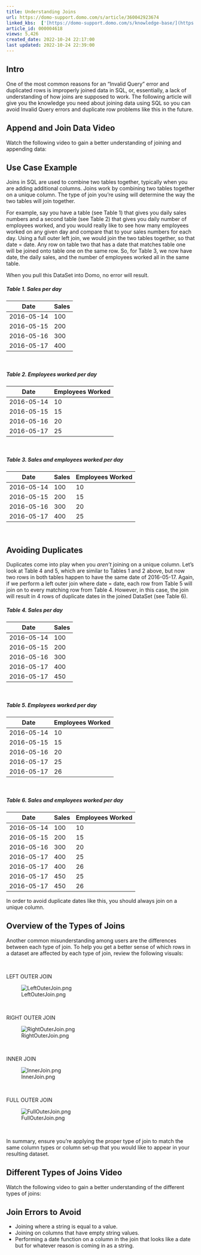 ```yaml
---
title: Understanding Joins
url: https://domo-support.domo.com/s/article/360042923674
linked_kbs:  ['[https://domo-support.domo.com/s/knowledge-base/](https://domo-support.domo.com/s/knowledge-base/)', '[https://domo-support.domo.com/s/](https://domo-support.domo.com/s/)', '[https://domo-support.domo.com/s/topic/0TO5w000000Zan0GAC](https://domo-support.domo.com/s/topic/0TO5w000000Zan0GAC)', '[https://domo-support.domo.com/s/topic/0TO5w000000ZanSGAS](https://domo-support.domo.com/s/topic/0TO5w000000ZanSGAS)', '[https://domo-support.domo.com/s/article/360042923674](https://domo-support.domo.com/s/article/360042923674)', '[https://domo-support.domo.com/s/topic/0TO5w000000ZanSGAS/data-literacy](https://domo-support.domo.com/s/topic/0TO5w000000ZanSGAS/data-literacy)', '[https://domo-support.domo.com/s/article/360043429933](https://domo-support.domo.com/s/article/360043429933)', '[https://domo-support.domo.com/s/article/360043429953](https://domo-support.domo.com/s/article/360043429953)', '[https://domo-support.domo.com/s/article/360042925494](https://domo-support.domo.com/s/article/360042925494)', '[https://domo-support.domo.com/s/article/360043429913](https://domo-support.domo.com/s/article/360043429913)', '[https://domo-support.domo.com/s/article/4408174643607](https://domo-support.domo.com/s/article/4408174643607)', '[https://domo-support.domo.com/s/login/](https://domo-support.domo.com/s/login/)']
article_id: 000004618
views: 5,426
created_date: 2022-10-24 22:17:00
last updated: 2022-10-24 22:39:00
---
```




Intro
-----


One of the most common reasons for an “Invalid Query” error and duplicated rows is improperly joined data in SQL, or, essentially, a lack of understanding of how joins are supposed to work. The following article will give you the knowledge you need about joining data using SQL so you can avoid Invalid Query errors and duplicate row problems like this in the future.


Append and Join Data Video
--------------------------


Watch the following video to gain a better understanding of joining and appending data:



Use Case Example
----------------


Joins in SQL are used to combine two tables together, typically when you are adding additional columns. Joins work by combining two tables together on a unique column. The type of join you’re using will determine the way the two tables will join together. 


For example, say you have a table (see Table 1) that gives you daily sales numbers and a second table (see Table 2) that gives you daily number of employees worked, and you would really like to see how many employees worked on any given day and compare that to your sales numbers for each day. Using a full outer left join, we would join the two tables together, so that date = date. Any row on table two that has a date that matches table one will be joined onto table one on the same row. So, for Table 3, we now have date, the daily sales, and the number of employees worked all in the same table.


When you pull this DataSet into Domo, no error will result.


##### Table 1. Sales per day




| Date | Sales |
| --- | --- |
| 2016-05-14 | 100 |
| 2016-05-15 | 200 |
| 2016-05-16 | 300 |
| 2016-05-17 | 400 |


 


##### Table 2. Employees worked per day




| Date | Employees Worked |
| --- | --- |
| 2016-05-14 | 10 |
| 2016-05-15 | 15 |
| 2016-05-16 | 20 |
| 2016-05-17 | 25 |


 


##### Table 3. Sales and employees worked per day




| Date | Sales | Employees Worked |
| --- | --- | --- |
| 2016-05-14 | 100 | 10 |
| 2016-05-15 | 200 | 15 |
| 2016-05-16 | 300 | 20 |
| 2016-05-17 | 400 | 25 |


 


Avoiding Duplicates
-------------------


Duplicates come into play when you *aren’t* joining on a unique column. Let’s look at Table 4 and 5, which are similar to Tables 1 and 2 above, but now two rows in both tables happen to have the same date of 2016-05-17. Again, if we perform a left outer join where date = date, each row from Table 5 will join on to every matching row from Table 4. However, in this case, the join will result in 4 rows of duplicate dates in the joined DataSet (see Table 6). 


##### Table 4. Sales per day




| Date | Sales |
| --- | --- |
| 2016-05-14 | 100 |
| 2016-05-15 | 200 |
| 2016-05-16 | 300 |
| 2016-05-17 | 400 |
| 2016-05-17 | 450 |


 


##### Table 5. Employees worked per day




| Date | Employees Worked |
| --- | --- |
| 2016-05-14 | 10 |
| 2016-05-15 | 15 |
| 2016-05-16 | 20 |
| 2016-05-17 | 25 |
| 2016-05-17 | 26 |


 


##### Table 6. Sales and employees worked per day




| Date | Sales | Employees Worked |
| --- | --- | --- |
| 2016-05-14 | 100 | 10 |
| 2016-05-15 | 200 | 15 |
| 2016-05-16 | 300 | 20 |
| 2016-05-17 | 400 | 25 |
| 2016-05-17 | 400 | 26 |
| 2016-05-17 | 450 | 25 |
| 2016-05-17 | 450 | 26 |


In order to avoid duplicate dates like this, you should always join on a unique column.


Overview of the Types of Joins
------------------------------


Another common misunderstanding among users are the differences between each type of join. To help you get a better sense of which rows in a dataset are affected by each type of join, review the following visuals:


 


LEFT OUTER JOIN


![LeftOuterJoin.png](LeftOuterJoin.png)


 


RIGHT OUTER JOIN


![RightOuterJoin.png](RightOuterJoin.png)


 


INNER JOIN


![InnerJoin.png](InnerJoin.png)


 


FULL OUTER JOIN


![FullOuterJoin.png](FullOuterJoin.png)


 


In summary, ensure you’re applying the proper type of join to match the same column types or column set-up that you would like to appear in your resulting dataset.


Different Types of Joins Video
------------------------------


Watch the following video to gain a better understanding of the different types of joins:



Join Errors to Avoid
--------------------


* Joining where a string is equal to a value.
* Joining on columns that have empty string values.
* Performing a date function on a column in the join that looks like a date but for whatever reason is coming in as a string.


 

